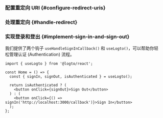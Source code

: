 

### 配置重定向 URI \{#configure-redirect-uris}

<SignInFlowSummary />

<AssumingUrl />

<WebConfigureRedirectUris />

### 处理重定向 \{#handle-redirect}

<HandleRedirect />

### 实现登录和登出 \{#implement-sign-in-and-sign-out}

我们提供了两个钩子 `useHandleSignInCallback()` 和 `useLogto()`，可以帮助你轻松管理认证 (Authentication) 流程。

<SignInNote calling=".signIn()" />

```tsx title="pages/Home/index.tsx"
import { useLogto } from '@logto/react';

const Home = () => {
  const { signIn, signOut, isAuthenticated } = useLogto();

  return isAuthenticated ? (
    <button onClick={signOut}>Sign Out</button>
  ) : (
    <button onClick={() => signIn('http://localhost:3000/callback')}>Sign In</button>
  );
};
```

<SignOutNote />
